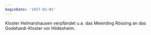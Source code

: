 ```yaml
---
beginDate: '1427-01-01'
---
```


Kloster Helmarshausen verpfändet u.a. das Meierding Rössing an das
Godehardi-Kloster vor Hildesheim.
